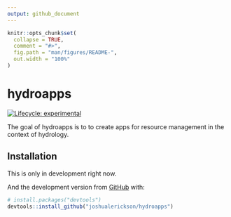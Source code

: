 ```yaml
---
output: github_document
---
```


<!-- README.md is generated from README.Rmd. Please edit that file -->

```r
knitr::opts_chunk$set(
  collapse = TRUE,
  comment = "#>",
  fig.path = "man/figures/README-",
  out.width = "100%"
)
```

# hydroapps

<!-- badges: start -->
[![Lifecycle: experimental](https://img.shields.io/badge/lifecycle-experimental-orange.svg)](https://lifecycle.r-lib.org/articles/stages.html#experimental)
<!-- badges: end -->

The goal of hydroapps is to to create apps for resource management in the context of hydrology.

## Installation

This is only in development right now.

And the development version from [GitHub](https://github.com/) with:

``` r
# install.packages("devtools")
devtools::install_github("joshualerickson/hydroapps")
```


